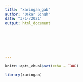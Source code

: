 ---
title: "xaringan_gab"
author: "Onkar Singh"
date: "3/14/2021"
output: html_document







---

```{r setup, include=FALSE}
knitr::opts_chunk$set(echo = TRUE)
```

```{r}
library(xaringan)
```

